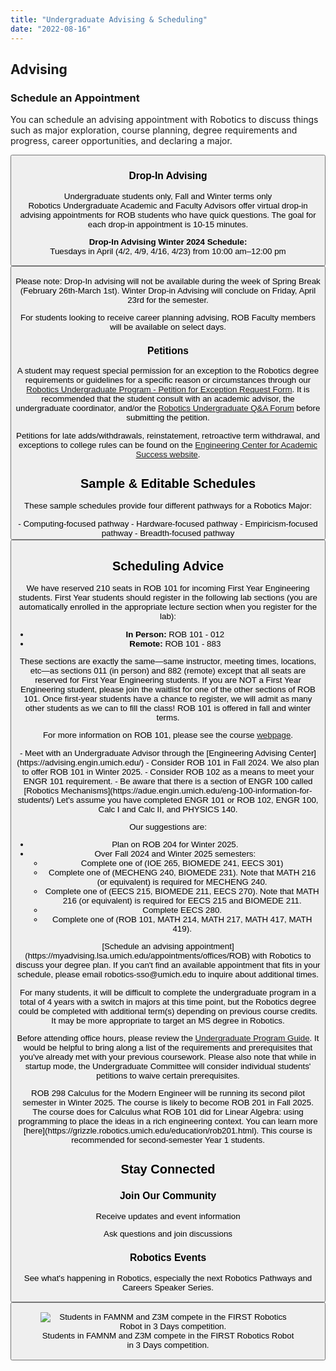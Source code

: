 ```yaml
---
title: "Undergraduate Advising & Scheduling"
date: "2022-08-16"
---
```


## Advising

### Schedule an Appointment
You can schedule an advising appointment with Robotics to discuss things such as major exploration, course planning, degree requirements and progress, career opportunities, and declaring a major.

<Button href="https://myadvising.lsa.umich.edu/appointments/offices/ROB" text="Schedule Advising Appointment" external="true" />

### Drop-In Advising
Undergraduate students only, Fall and Winter terms only  
Robotics Undergraduate Academic and Faculty Advisors offer virtual drop-in advising appointments for ROB students who have quick questions. The goal for each drop-in appointment is 10-15 minutes.

**Drop-In Advising Winter 2024 Schedule:**  
Tuesdays in April (4/2, 4/9, 4/16, 4/23) from 10:00 am–12:00 pm  

<Button href="https://officehours.it.umich.edu/queue/1398" text="Join Drop-in Queue" external="true" />


Please note: Drop-In advising will not be available during the week of Spring Break (February 26th-March 1st). Winter Drop-in Advising will conclude on Friday, April 23rd for the semester.

For students looking to receive career planning advising, ROB Faculty members will be available on select days.

### Petitions

A student may request special permission for an exception to the Robotics degree requirements or guidelines for a specific reason or circumstances through our [Robotics Undergraduate Program - Petition for Exception Request Form](https://deptapps.engin.umich.edu/petition/student/form?dept=210308). It is recommended that the student consult with an academic advisor, the undergraduate coordinator, and/or the [Robotics Undergraduate Q&A Forum](http://piazza.com/umich/winter2022/roboticsugqa) before submitting the petition.

Petitions for late adds/withdrawals, reinstatement, retroactive term withdrawal, and exceptions to college rules can be found on the [Engineering Center for Academic Success website](https://ecas.engin.umich.edu/ssc/petitions/).

## Sample & Editable Schedules

These sample schedules provide four different pathways for a Robotics Major:

<ColumnList>
  - Computing-focused pathway
  - Hardware-focused pathway
  - Empiricism-focused pathway
  - Breadth-focused pathway
</ColumnList>

<Button href="https://docs.google.com/spreadsheets/d/1TJlbxRgqN-CUQzcEMHj9r_YzORPVk6ElG63vBJYi2Ms/edit#gid=0" text="View Editable Schedule Template" external="true" />


## Scheduling Advice
    
<Accordion title="ROB 101 for First Year Engineering Students">
  We have reserved 210 seats in ROB 101 for incoming First Year Engineering students. First Year students should register in the following lab sections (you are automatically enrolled in the appropriate lecture section when you register for the lab):  

  - **In Person:** ROB 101 - 012  
  - **Remote:** ROB 101 - 883  

  These sections are exactly the same—same instructor, meeting times, locations, etc—as sections 011 (in person) and 882 (remote) except that all seats are reserved for First Year Engineering students. If you are NOT a First Year Engineering student, please join the waitlist for one of the other sections of ROB 101. Once first-year students have a chance to register, we will admit as many other students as we can to fill the class! ROB 101 is offered in fall and winter terms.

  For more information on ROB 101, please see the course [webpage](https://robotics.umich.edu/academics/courses/course-offerings/rob-101-fall-2022/).
</Accordion>

<Accordion title="Advice for Fall 2024 Year 1 Students">
  - Meet with an Undergraduate Advisor through the [Engineering Advising Center](https://advising.engin.umich.edu/)
  - Consider ROB 101 in Fall 2024. We also plan to offer ROB 101 in Winter 2025.
  - Consider ROB 102 as a means to meet your ENGR 101 requirement.
  - Be aware that there is a section of ENGR 100 called [Robotics Mechanisms](https://adue.engin.umich.edu/eng-100-information-for-students/)
</Accordion>

<Accordion title="Advice for Fall 2024 Year 2 Students">
  Let's assume you have completed ENGR 101 or ROB 102, ENGR 100, Calc I and Calc II, and PHYSICS 140.

  Our suggestions are:

  - Plan on ROB 204 for Winter 2025.
  - Over Fall 2024 and Winter 2025 semesters:
      - Complete one of (IOE 265, BIOMEDE 241, EECS 301)
      - Complete one of (MECHENG 240, BIOMEDE 231). Note that MATH 216 (or equivalent) is required for MECHENG 240.
      - Complete one of (EECS 215, BIOMEDE 211, EECS 270). Note that MATH 216 (or equivalent) is required for EECS 215 and BIOMEDE 211.
      - Complete EECS 280.
      - Complete one of (ROB 101, MATH 214, MATH 217, MATH 417, MATH 419).
</Accordion>

<Accordion title="Advice for Fall 2024 Year 3 Students">
  [Schedule an advising appointment](https://myadvising.lsa.umich.edu/appointments/offices/ROB) with Robotics to discuss your degree plan. If you can't find an available appointment that fits in your schedule, please email robotics-sso@umich.edu to inquire about additional times.

  For many students, it will be difficult to complete the undergraduate program in a total of 4 years with a switch in majors at this time point, but the Robotics degree could be completed with additional term(s) depending on previous course credits. It may be more appropriate to target an MS degree in Robotics.

  Before attending office hours, please review the [Undergraduate Program Guide](http://robotics.umich.edu/undergrad-guide). It would be helpful to bring along a list of the requirements and prerequisites that you've already met with your previous coursework. Please also note that while in startup mode, the Undergraduate Committee will consider individual students' petitions to waive certain prerequisites.
</Accordion>

<Accordion title="Math Advice for Year 1 and Year 2 Students">
  ROB 298 Calculus for the Modern Engineer will be running its second pilot semester in Winter 2025. The course is likely to become ROB 201 in Fall 2025. The course does for Calculus what ROB 101 did for Linear Algebra: using programming to place the ideas in a rich engineering context. You can learn more [here](https://grizzle.robotics.umich.edu/education/rob201.html). This course is recommended for second-semester Year 1 students.
</Accordion>

## Stay Connected

### Join Our Community
<TwoColumn>
  <div slot="left">
    <MaizeButton href="https://mcommunity.umich.edu/group/Robotics%20Undergraduate%20Info" text="Join Email List" external="true" />
    <p class="mt-2 text-sm">Receive updates and event information</p>
  </div>
  <div slot="right">
    <MaizeButton href="http://piazza.com/umich/winter2022/roboticsugqa" text="Join Piazza Q&A" external="true" />
    <p class="mt-2 text-sm">Ask questions and join discussions</p>
  </div>
</TwoColumn>

### Robotics Events
See what's happening in Robotics, especially the next Robotics Pathways and Careers Speaker Series.

<Button href="https://events.umich.edu/group/3998" text="View Calendar" external="true" />

<figure>
  <Image src={robotIn3Days} alt="Students in FAMNM and Z3M compete in the FIRST Robotics Robot in 3 Days competition." />
  <figcaption>
    Students in FAMNM and Z3M compete in the FIRST Robotics Robot in 3 Days competition.
  </figcaption>
</figure>
